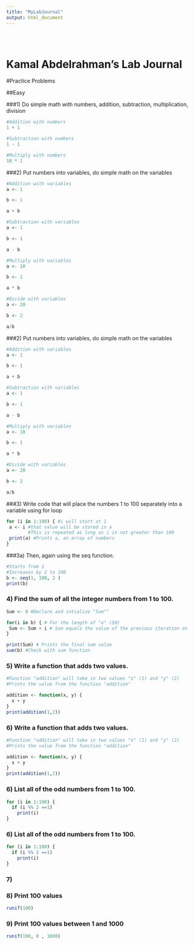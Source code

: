 ```yaml
---
title: "MyLabJournal"
output: html_document
---
```


<style type="text/css">
.title {
  display: none;
}

#getting-started img {
  margin-right: 10px;
}

</style>

<div class="row" style="padding-top: 30px;">
<div class="col-sm-6">

# **Kamal Abdelrahman's Lab Journal**

#Practice Problems

##Easy

###1) Do simple math with numbers, addition, subtraction, multiplication, division
```r
#Addition with numbers
1 + 1

#Subtraction with numbers
1 - 1

#Multiply with numbers
10 * 1

```

###2) Put numbers into variables, do simple math on the variables
```r
#Addition with variables
a <- 1 

b <- 1 

a + b 

#Subtraction with variables
a <- 1 

b <- 1

a - b

#Multiply with variables
a <- 10

b <- 1

a * b 

#Divide with variables
a <- 20

b <- 2

a/b
```

###2) Put numbers into variables, do simple math on the variables
```r
#Addition with variables
a <- 1 

b <- 1 

a + b 

#Subtraction with variables
a <- 1 

b <- 1

a - b

#Multiply with variables
a <- 10

b <- 1

a * b 

#Divide with variables
a <- 20

b <- 2

a/b
```

###3) Write code that will place the numbers 1 to 100 separately into a variable using for loop
```r

 
for (i in 1:100) { #i will start at 1
 a <- i #that value will be stored in a
        #This is repeated as long as i is not greater than 100
 print(a) #Prints a, an array of numbers
} 
```

###3a) Then, again using the seq function.
```r

#Starts from 1
#Increases by 2 to 100
b <- seq(1, 100, 2 ) 
print(b)
```

### 4) Find the sum of all the integer numbers from 1 to 100.
```r

Sum <- 0 #Declare and intialize "Sum""

for(i in b) { # For the length of "o" (50)
 Sum <- Sum + i # Sum equals the value of the previous iteration on 
}

print(Sum) # Prints the final sum value
sum(b) #Check with sum function
```

### 5) Write a function that adds two values.
```r

#Function "addition" will take in two values "x" (1) and "y" (2)
#Prints the value from the function "addition"

addition <- function(x, y) {
  x + y
}
print(addition(1,2))
```

### 6) Write a function that adds two values.
```r

#Function "addition" will take in two values "x" (1) and "y" (2)
#Prints the value from the function "addition"

addition <- function(x, y) {
  x + y
}
print(addition(1,2))
```

### 6) List all of the odd numbers from 1 to 100.
```r

for (i in 1:100) {
  if (i %% 2 ==1) 
    print(i)
}

```

### 6) List all of the odd numbers from 1 to 100.
```r

for (i in 1:100) {
  if (i %% 2 ==1) 
    print(i)
}

```

### 7)  


### 8) Print 100 values
```r

runif(100)

```

### 9) Print 100 values between 1 and 1000
```r

runif(100, 0 , 1000)

```

